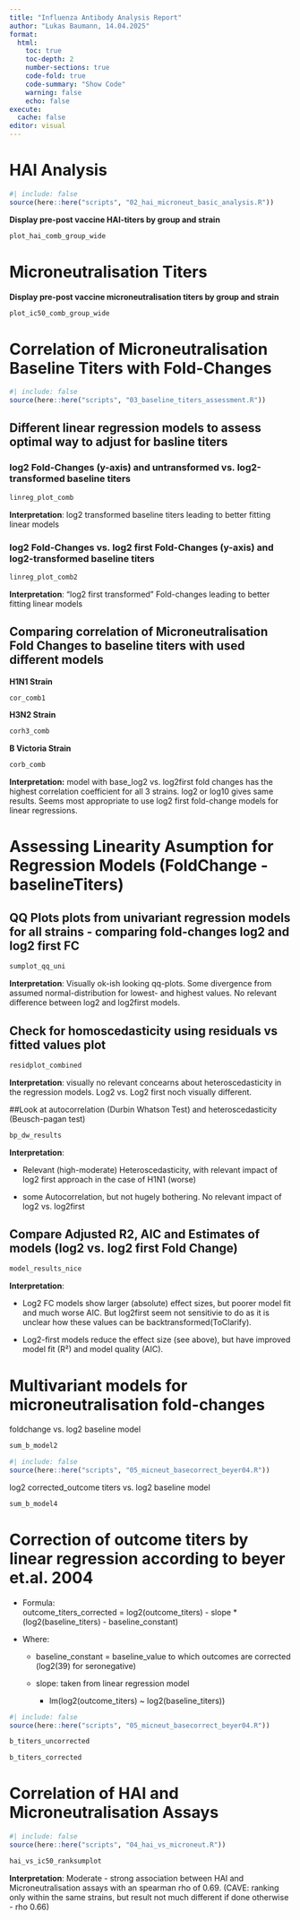 ```yaml
---
title: "Influenza Antibody Analysis Report"
author: "Lukas Baumann, 14.04.2025"
format:
  html:
    toc: true
    toc-depth: 2
    number-sections: true
    code-fold: true
    code-summary: "Show Code"
    warning: false
    echo: false
execute:
  cache: false   
editor: visual
---
```


# HAI Analysis

```r
#| include: false
source(here::here("scripts", "02_hai_microneut_basic_analysis.R"))
```

**Display pre-post vaccine HAI-titers by group and strain**

```r
plot_hai_comb_group_wide
```

# Microneutralisation Titers

**Display pre-post vaccine microneutralisation titers by group and strain**

```r
plot_ic50_comb_group_wide
```

# Correlation of Microneutralisation Baseline Titers with Fold-Changes

```r
#| include: false
source(here::here("scripts", "03_baseline_titers_assessment.R"))
```

## Different linear regression models to assess optimal way to adjust for basline titers

### log2 Fold-Changes (y-axis) and untransformed vs. log2-transformed baseline titers

```r
linreg_plot_comb
```

**Interpretation**: log2 transformed baseline titers leading to better fitting linear models

### log2 Fold-Changes vs. log2 first Fold-Changes (y-axis) and log2-transformed baseline titers

```r
linreg_plot_comb2
```

**Interpretation**: "log2 first transformed" Fold-changes leading to better fitting linear models

## Comparing correlation of Microneutralisation Fold Changes to baseline titers with used different models

**H1N1 Strain**

```r
cor_comb1
```

**H3N2 Strain**

```r
corh3_comb
```

**B Victoria Strain**

```r
corb_comb
```

**Interpretation:** model with base_log2 vs. log2first fold changes has the highest correlation coefficient for all 3 strains. log2 or log10 gives same results. Seems most appropriate to use log2 first fold-change models for linear regressions.

# Assessing Linearity Asumption for Regression Models (FoldChange - baselineTiters)

## QQ Plots plots from univariant regression models for all strains - comparing fold-changes log2 and log2 first FC

```r
sumplot_qq_uni
```

**Interpretation**: Visually ok-ish looking qq-plots. Some divergence from assumed normal-distribution for lowest- and highest values. No relevant difference between log2 and log2first models.

## Check for homoscedasticity using residuals vs fitted values plot

```r
residplot_combined
```

**Interpretation**: visually no relevant concearns about heteroscedasticity in the regression models. Log2 vs. Log2 first noch visually different.

##Look at autocorrelation (Durbin Whatson Test) and heteroscedasticity (Beusch-pagan test)

```r
bp_dw_results
```

**Interpretation**:

-   Relevant (high-moderate) Heteroscedasticity, with relevant impact of log2 first approach in the case of H1N1 (worse)

-   some Autocorrelation, but not hugely bothering. No relevant impact of log2 vs. log2first

## Compare Adjusted R2, AIC and Estimates of models (log2 vs. log2 first Fold Change)

```r
model_results_nice
```

**Interpretation**:

-   Log2 FC models show larger (absolute) effect sizes, but poorer model fit and much worse AIC. But log2first seem not sensitivie to do as it is unclear how these values can be backtransformed(ToClarify).

-   Log2-first models reduce the effect size (see above), but have improved model fit (R²) and model quality (AIC).

# Multivariant models for microneutralisation fold-changes
foldchange vs. log2 baseline model
```r
sum_b_model2
```
```r
#| include: false
source(here::here("scripts", "05_micneut_basecorrect_beyer04.R"))
```
log2 corrected_outcome titers vs. log2 baseline model
```r
sum_b_model4
```

# Correction of outcome titers by linear regression according to beyer et.al. 2004

-   Formula:\
    outcome_titers_corrected = log2(outcome_titers) - slope \* (log2(baseline_titers) - baseline_constant)

-   Where:

    -   baseline_constant = baseline_value to which outcomes are corrected (log2(39) for seronegative)

    -   slope: taken from linear regression model

        -   lm(log2(outcome_titers) \~ log2(baseline_titers))
        
```r
#| include: false
source(here::here("scripts", "05_micneut_basecorrect_beyer04.R"))
```

```r
b_titers_uncorrected
```
```r
b_titers_corrected
```

# Correlation of HAI and Microneutralisation Assays

```r
#| include: false
source(here::here("scripts", "04_hai_vs_microneut.R"))
```

```r
hai_vs_ic50_ranksumplot
```

**Interpretation**: Moderate - strong association between HAI and Microneutralisation assays with an spearman rho of 0.69. (CAVE: ranking only within the same strains, but result not much different if done otherwise - rho 0.66)

